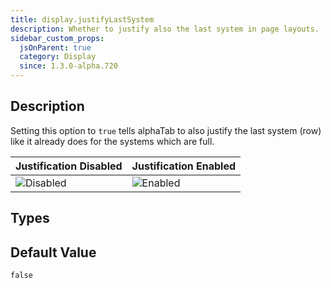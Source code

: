 ```yaml
---
title: display.justifyLastSystem
description: Whether to justify also the last system in page layouts. 
sidebar_custom_props:
  jsOnParent: true
  category: Display
  since: 1.3.0-alpha.720
---
```


<SinceBadge since="1.3.0-alpha.720" />


## Description

Setting this option to `true` tells alphaTab to also justify the last system (row) like it
already does for the systems which are full. 

| Justification Disabled                                       | Justification Enabled                                |
|--------------------------------------------------------------|-------------------------------------------------------|
| ![Disabled](/img/reference/property/justify-last-system-false.png) | ![Enabled](/img/reference/property/justify-last-system-true.png) |

<PropertyDescription showJson={true} />

## Types

<TypeTable>
    <TypeRow name="bool" type="all">
    </TypeRow>
</TypeTable>

## Default Value

`false`